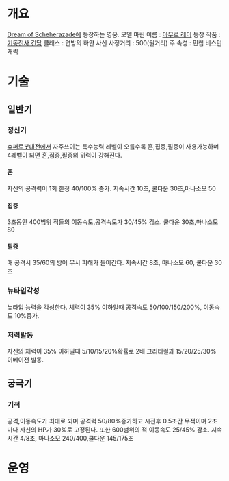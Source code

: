 = 개요 =
[[Dream of Scheherazade]]에 등장하는 영웅. 모델 마린
이름 : [[아무로 레이]]
등장 작품 : [[기동전사 건담]]
클래스 : 연방의 하얀 사신
사정거리 : 500(원거리)
주 속성 : 민첩
비스턴캐릭

= 기술 =
== 일반기 ==
=== 정신기 ===
[[슈퍼로봇대전]]에서 자주쓰이는 특수능력
레벨이 오를수록 혼,집중,필중이 사용가능하며 4레벨이 되면 혼,집중,필중의 위력이 강해진다.
==== 혼 ====
자신의 공격력이 1회 한정 40/100% 증가. 지속시간 10초, 쿨다운 30초,마나소모 50
==== 집중 ====
3초동안 400범위 적들의 이동속도,공격속도가 30/45% 감소. 쿨다운 30초,마나소모 80
==== 필중 ====
매 공격시 35/60의 방어 무시 피해가 들어간다. 지속시간 8초, 마나소모 60, 쿨다운 30초

=== 뉴타입각성 ===
뉴타입 능력을 각성한다. 체력이 35% 이하일때 공격속도 50/100/150/200%, 이동속도 10%증가.
=== 저력발동 ===
자신의 체력이 35% 이하일때 5/10/15/20%확률로 2배 크리티컬과 15/20/25/30% 이베이젼 발동.
== 궁극기 ==
=== 기적 ===
공격,이동속도가 최대로 되며 공격력 50/80%증가하고 시전후 0.5초간 무적이며 2초마다 자신의 HP가 30%로 고정된다. 또한 600범위의 적 이동속도 25/45% 감소. 지속시간 4/8초, 마나소모 240/400,쿨다운 145/175초
= 운영 =
